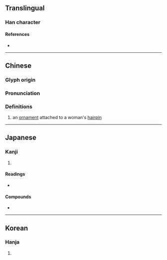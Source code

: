 {{character info/new}}
==Translingual==

===Han character===
{{Han char|rn=96|rad=玉|as=05|sn=9|four=16100|canj=MGKSR|ids=⿰𤣩加}}


====References====
* {{Han ref|kx=0729.210|dkj=20915|dj=1141.110|hdz=21109.030|uh=73C8|ud=29640|bh=CFC9|bd=53193}}

----

==Chinese==
{{zh-forms}}

===Glyph origin===
{{Han etym}}

===Pronunciation===
{{zh-pron
|m=jiā
|c=gaa1
|mc=y
|oc=y
|cat=n
}}

===Definitions===
{{zh-hanzi}}

# an [[ornament]] attached to a woman's [[hairpin]]
----

==Japanese==

===Kanji===
{{ja-kanji|grade=|rs=玉05}}

# {{defn|lang=ja|sort=玉05}}

====Readings====
* {{ja-readings|on=[[か]] (ka), [[け]] (ke)|kun=}}

====Compounds====
* {{ja-r|珈琲|コーヒー}}

----

==Korean==

===Hanja===
{{ko-hanja|hangeul=[[가]]|eumhun=|rv=ga|mr=ka|y=ka}}

# {{defn|lang=ko|sort=玉05}}